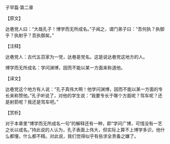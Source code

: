 

子罕篇·第二章

【原文】

达巷党人曰：“大哉孔子！博学而无所成名。”子闻之，谓门弟子曰：“吾何执？执御乎？执射乎？吾执御矣。”

【注释】

达巷党人：古代五百家为一党，达巷是党名。这是说达巷党这地方的人。

博学而无所成名：学问渊博，因而不能以某一方面来称道他。

【译文】

达巷党这个地方有人说：“孔子真伟大啊！他学问渊博，因而不能以某一方面的专长来称赞他。”孔子听说了，对他的学生说：“我要专长于哪个方面呢？驾车呢？还是射箭呢？我还是驾车吧。”

【赏析】

对于本章里“博学而无所成名一句”的解释还有一种，即“学问广博，可惜没有一艺之长以成名。”持此说的人认为，孔子表面上伟大，但实际上算不上博学多识，他什么都懂，什么都不精。对此说，我们觉得似乎有些求全责备之嫌了。

